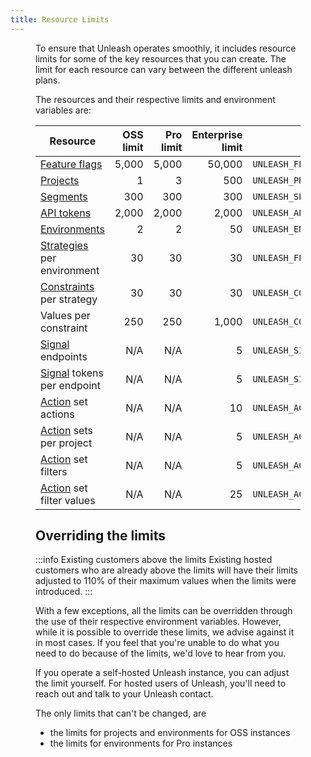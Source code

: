```yaml
---
title: Resource Limits
---
```


<Figure caption="When you're close to reaching the limit for a resource, you'll see a warning in the Unleash UI. The warning will tell you what the limit is, how close you are to reaching it, and how you can increase the limit." img="/img/project-limit-warning.png" />

To ensure that Unleash operates smoothly, it includes resource limits for some of the key resources that you can create. The limit for each resource can vary between the different unleash plans.

The resources and their respective limits and environment variables are:

| Resource                                               | OSS limit | Pro limit | Enterprise limit | Environment variable                           |
|--------------------------------------------------------|----------:|----------:|-----------------:|------------------------------------------------|
| [Feature flags](feature-toggles.mdx)                   |     5,000 |     5,000 |           50,000 | `UNLEASH_FEATURE_FLAGS_LIMIT`                  |
| [Projects](projects.md)                                |         1 |         3 |              500 | `UNLEASH_PROJECTS_LIMIT`                       |
| [Segments](segments.mdx)                               |       300 |       300 |              300 | `UNLEASH_SEGMENTS_LIMIT`                       |
| [API tokens](api-tokens-and-client-keys.mdx)           |     2,000 |     2,000 |            2,000 | `UNLEASH_API_TOKENS_LIMIT`                     |
| [Environments](environments.md)                        |         2 |         2 |               50 | `UNLEASH_ENVIRONMENTS_LIMIT`                   |
| [Strategies](activation-strategies.md) per environment |        30 |        30 |               30 | `UNLEASH_FEATURE_ENVIRONMENT_STRATEGIES_LIMIT` |
| [Constraints](strategy-constraints.md) per strategy    |        30 |        30 |               30 | `UNLEASH_CONSTRAINTS_LIMIT`                    |
| Values per constraint                                  |       250 |       250 |            1,000 | `UNLEASH_CONSTRAINT_VALUES_LIMIT`              |
| [Signal](signals.md) endpoints                         |       N/A |       N/A |                5 | `UNLEASH_SIGNAL_ENDPOINTS_LIMIT`               |
| [Signal](signals.md) tokens per endpoint               |       N/A |       N/A |                5 | `UNLEASH_SIGNAL_TOKENS_PER_ENDPOINT_LIMIT`     |
| [Action](actions.md) set actions                       |       N/A |       N/A |               10 | `UNLEASH_ACTION_SET_ACTIONS_LIMIT`             |
| [Action](actions.md) sets per project                  |       N/A |       N/A |                5 | `UNLEASH_ACTION_SETS_PER_PROJECT_LIMIT`        |
| [Action](actions.md) set filters                       |       N/A |       N/A |                5 | `UNLEASH_ACTION_SET_FILTERS_LIMIT`             |
| [Action](actions.md) set filter values                 |       N/A |       N/A |               25 | `UNLEASH_ACTION_SET_FILTER_VALUES_LIMIT`       |

## Overriding the limits

:::info Existing customers above the limits
Existing hosted customers who are already above the limits will have their limits adjusted to 110% of their maximum values when the limits were introduced.
:::

With a few exceptions, all the limits can be overridden through the use of their respective environment variables. However, while it is possible to override these limits, we advise against it in most cases. If you feel that you're unable to do what you need to do because of the limits, we'd love to hear from you.

If you operate a self-hosted Unleash instance, you can adjust the limit yourself. For hosted users of Unleash, you'll need to reach out and talk to your Unleash contact.

The only limits that can't be changed, are
- the limits for projects and environments for OSS instances
- the limits for environments for Pro instances
